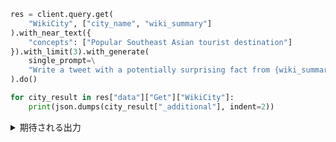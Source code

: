 
<Tabs groupId="languages">
<TabItem value="py" label="Python">

```python
res = client.query.get(
    "WikiCity", ["city_name", "wiki_summary"]
).with_near_text({
    "concepts": ["Popular Southeast Asian tourist destination"]
}).with_limit(3).with_generate(
    single_prompt=\
    "Write a tweet with a potentially surprising fact from {wiki_summary}"
).do()

for city_result in res["data"]["Get"]["WikiCity"]:
    print(json.dumps(city_result["_additional"], indent=2))
```

</TabItem>
</Tabs>

<details>
  <summary>期待される出力</summary>

```json
{
  "generate": {
    "error": null,
    "singleResult": " #FunFact: Bangkok is the world's most visited city, with over 22 million visitors in 2019! #Bangkok #Thailand #Travel"
  }
}
{
  "generate": {
    "error": null,
    "singleResult": "Did you know that Ho Chi Minh City is home to many multinational companies and generates nearly a quarter of Vietnam's total GDP? #HCMC #Vietnam #Economy"
  }
}
{
  "generate": {
    "error": null,
    "singleResult": "Surprising fact: Singapore is the only country in Asia with a AAA sovereign credit rating from all major rating agencies. #Singapore #AAA #CreditRating"
  }
}
```

</details>
